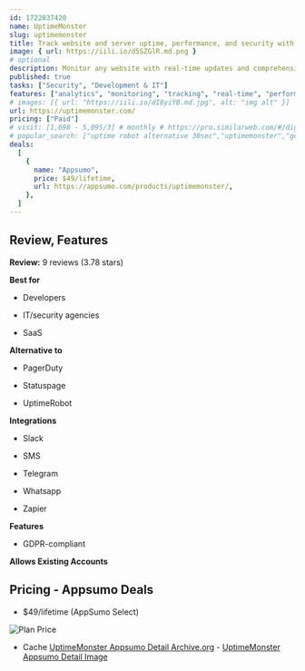 ```yaml
---
id: 1722837420
name: UptimeMonster
slug: uptimemonster
title: Track website and server uptime, performance, and security with this all-in-one monitoring solution
image: { url: https://iili.io/d5SZGlR.md.png }
# optional
description: Monitor any website with real-time updates and comprehensive analyticsDeliver peak server performance with detailed monitoring tools that instantly alert you about any issues
published: true
tasks: ["Security", "Development & IT"]
features: ["analytics", "monitoring", "tracking", "real-time", "performance", "security", "alerts"]
# images: [{ url: "https://iili.io/dI8yiYB.md.jpg", alt: "img alt" }]
url: https://uptimemonster.com/
pricing: ["Paid"]
# visit: [1,698 - 5,095/3] # monthly # https://pro.similarweb.com/#/digitalsuite/websiteanalysis/home
# popular_search: ["uptime robot alternative 30sec","uptimemonster","generate sitemap for images on wordpress"]
deals:
  [
    {
      name: "Appsumo",
      price: $49/lifetime,
      url: https://appsumo.com/products/uptimemonster/,
    },
  ]
---
```


## Review, Features

**Review:** 9 reviews (3.78 stars)

**Best for**

- Developers

- IT/security agencies

- SaaS

**Alternative to**

- PagerDuty

- Statuspage

- UptimeRobot

**Integrations**

- Slack

- SMS

- Telegram

- Whatsapp

- Zapier

**Features**

- GDPR-compliant

**Allows Existing Accounts**

## Pricing - Appsumo Deals

- $49/lifetime (AppSumo Select)

<Img src="https://iili.io/d5gSzs2.png" alt="Plan Price" />

- Cache [UptimeMonster Appsumo Detail Archive.org](https://web.archive.org/web/*/https://appsumo.com/products/uptimemonster/) - [UptimeMonster Appsumo Detail Image](https://iili.io/d5gUxpa.png)
